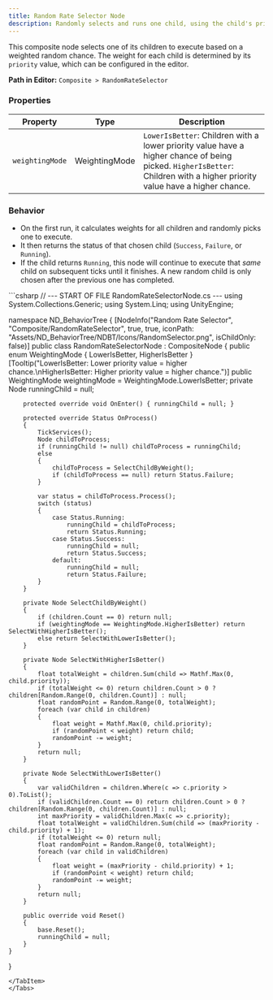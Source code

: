 ```yaml
---
title: Random Rate Selector Node
description: Randomly selects and runs one child, using the child's priority as a weight.
---
```


This composite node selects one of its children to execute based on a weighted random chance. The weight for each child is determined by its `priority` value, which can be configured in the editor.

**Path in Editor:** `Composite > RandomRateSelector`

### Properties

| Property         | Type         | Description                                                        |
| ---------------- | ------------ | ------------------------------------------------------------------ |
| `weightingMode`  | WeightingMode| `LowerIsBetter`: Children with a lower priority value have a higher chance of being picked. `HigherIsBetter`: Children with a higher priority value have a higher chance. |

### Behavior

-   On the first run, it calculates weights for all children and randomly picks one to execute.
-   It then returns the status of that chosen child (`Success`, `Failure`, or `Running`).
-   If the child returns `Running`, this node will continue to execute that *same* child on subsequent ticks until it finishes. A new random child is only chosen after the previous one has completed.

<Tabs>
<TabItem label="C# Code">
```csharp
// --- START OF FILE RandomRateSelectorNode.cs ---
using System.Collections.Generic;
using System.Linq;
using UnityEngine;

namespace ND_BehaviorTree
{
    [NodeInfo("Random Rate Selector", "Composite/RandomRateSelector", true, true, iconPath: "Assets/ND_BehaviorTree/NDBT/Icons/RandomSelector.png", isChildOnly: false)]
    public class RandomRateSelectorNode : CompositeNode
    {
        public enum WeightingMode { LowerIsBetter, HigherIsBetter }
        [Tooltip("LowerIsBetter: Lower priority value = higher chance.\nHigherIsBetter: Higher priority value = higher chance.")]
        public WeightingMode weightingMode = WeightingMode.LowerIsBetter;
        private Node runningChild = null;

        protected override void OnEnter() { runningChild = null; }

        protected override Status OnProcess()
        {
            TickServices();
            Node childToProcess;
            if (runningChild != null) childToProcess = runningChild;
            else
            {
                childToProcess = SelectChildByWeight();
                if (childToProcess == null) return Status.Failure;
            }
            
            var status = childToProcess.Process();
            switch (status)
            {
                case Status.Running:
                    runningChild = childToProcess;
                    return Status.Running;
                case Status.Success:
                    runningChild = null;
                    return Status.Success;
                default:
                    runningChild = null;
                    return Status.Failure;
            }
        }

        private Node SelectChildByWeight()
        {
            if (children.Count == 0) return null;
            if (weightingMode == WeightingMode.HigherIsBetter) return SelectWithHigherIsBetter();
            else return SelectWithLowerIsBetter();
        }

        private Node SelectWithHigherIsBetter()
        {
            float totalWeight = children.Sum(child => Mathf.Max(0, child.priority));
            if (totalWeight <= 0) return children.Count > 0 ? children[Random.Range(0, children.Count)] : null;
            float randomPoint = Random.Range(0, totalWeight);
            foreach (var child in children)
            {
                float weight = Mathf.Max(0, child.priority);
                if (randomPoint < weight) return child;
                randomPoint -= weight;
            }
            return null;
        }

        private Node SelectWithLowerIsBetter()
        {
            var validChildren = children.Where(c => c.priority > 0).ToList();
            if (validChildren.Count == 0) return children.Count > 0 ? children[Random.Range(0, children.Count)] : null;
            int maxPriority = validChildren.Max(c => c.priority);
            float totalWeight = validChildren.Sum(child => (maxPriority - child.priority) + 1);
            if (totalWeight <= 0) return null;
            float randomPoint = Random.Range(0, totalWeight);
            foreach (var child in validChildren)
            {
                float weight = (maxPriority - child.priority) + 1;
                if (randomPoint < weight) return child;
                randomPoint -= weight;
            }
            return null;
        }

        public override void Reset()
        {
            base.Reset();
            runningChild = null;
        }
    }
}
```
</TabItem>
</Tabs>